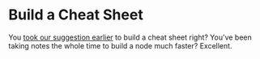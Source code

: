 # Build a Cheat Sheet

You [took our suggestion earlier](/companion/companion/new/cheat) to build a cheat sheet right? You've been taking notes the whole time to build a node much faster? Excellent.